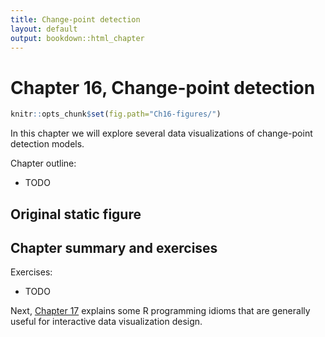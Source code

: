 ```yaml
---
title: Change-point detection
layout: default
output: bookdown::html_chapter
---
```


# Chapter 16, Change-point detection

```r
knitr::opts_chunk$set(fig.path="Ch16-figures/")
```

In this chapter we will explore several data visualizations of
change-point detection models.

Chapter outline:

* TODO

## Original static figure {#static}

## Chapter summary and exercises {#exercises}

Exercises:

* TODO

Next, [Chapter 17](Ch17-appendix.html) explains some R programming
idioms that are generally useful for interactive data visualization
design.
